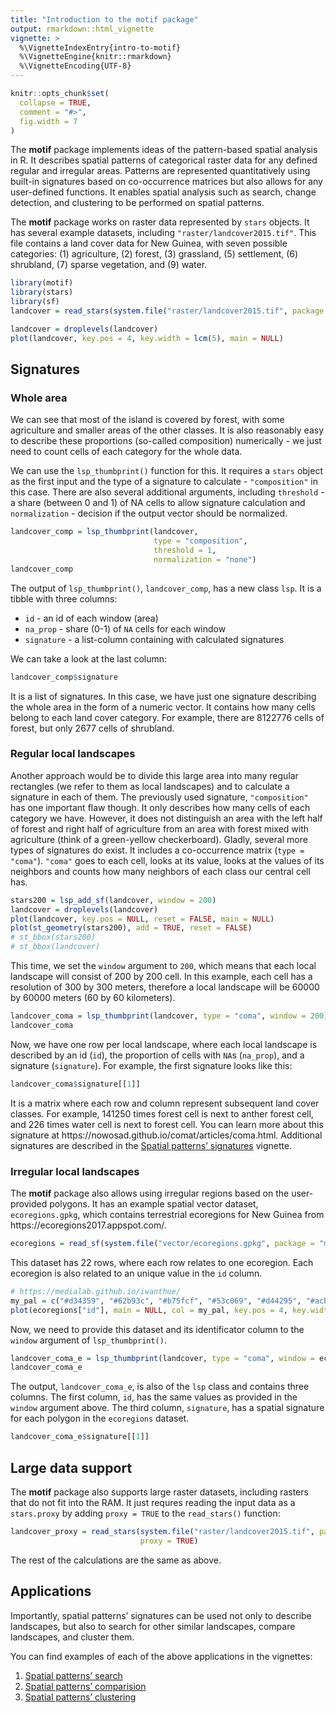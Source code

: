 ```yaml
---
title: "Introduction to the motif package"
output: rmarkdown::html_vignette
vignette: >
  %\VignetteIndexEntry{intro-to-motif}
  %\VignetteEngine{knitr::rmarkdown}
  %\VignetteEncoding{UTF-8}
---
```


```r
knitr::opts_chunk$set(
  collapse = TRUE,
  comment = "#>",
  fig.width = 7
)
```

The **motif** package implements ideas of the pattern-based spatial analysis in R.
It describes spatial patterns of categorical raster data for any defined regular and irregular areas. 
Patterns are represented quantitatively using built-in signatures based on co-occurrence matrices but also allows for any user-defined functions. 
It enables spatial analysis such as search, change detection, and clustering to be performed on spatial patterns.

The **motif** package works on raster data represented by `stars` objects.
It has several example datasets, including `"raster/landcover2015.tif"`.
This file contains a land cover data for New Guinea, with seven possible categories: (1) agriculture, (2) forest, (3) grassland, (5) settlement, (6) shrubland, (7) sparse vegetation, and (9) water.

```r
library(motif)
library(stars)
library(sf)
landcover = read_stars(system.file("raster/landcover2015.tif", package = "motif"))
```

```r
landcover = droplevels(landcover)
plot(landcover, key.pos = 4, key.width = lcm(5), main = NULL)
```

## Signatures

### Whole area

We can see that most of the island is covered by forest, with some agriculture and smaller areas of the other classes.
It is also reasonably easy to describe these proportions (so-called composition) numerically - we just need to count cells of each category for the whole data.

We can use the `lsp_thumbprint()` function for this.
It requires a `stars` object as the first input and the type of a signature to calculate - `"composition"` in this case.
There are also several additional arguments, including `threshold` - a share (between 0 and 1) of NA cells to allow signature calculation and `normalization` - decision if the output vector should be normalized.

```r
landcover_comp = lsp_thumbprint(landcover, 
                                type = "composition",
                                threshold = 1,
                                normalization = "none")
landcover_comp
```

The output of `lsp_thumbprint()`, `landcover_comp`,  has a new class `lsp`.
It is a tibble with three columns:

- `id` - an id of each window (area)
- `na_prop` - share (0-1) of `NA` cells for each window
- `signature` - a list-column containing with calculated signatures

We can take a look at the last column:

```r
landcover_comp$signature
```

It is a list of signatures. 
In this case, we have just one signature describing the whole area in the form of a numeric vector.
It contains how many cells belong to each land cover category.
For example, there are 8122776 cells of forest, but only 2677 cells of shrubland.

<!-- However, it is not that easy to describe landscape patterns numericaly.  -->
<!-- We can try to... -->
<!-- ... -->
<!-- ... -->

### Regular local landscapes

Another approach would be to divide this large area into many regular rectangles (we refer to them as local landscapes) and to calculate a signature in each of them.
The previously used signature, `"composition"` has one important flaw though. 
It only describes how many cells of each category we have. 
However, it does not distinguish an area with the left half of forest and right half of agriculture from an area with forest mixed with agriculture (think of a green-yellow checkerboard).
Gladly, several more types of signatures do exist.
It includes a co-occurrence matrix (`type = "coma"`).
`"coma"` goes to each cell, looks at its value, looks at the values of its neighbors and counts how many neighbors of each class our central cell has.

```r
stars200 = lsp_add_sf(landcover, window = 200)
landcover = droplevels(landcover)
plot(landcover, key.pos = NULL, reset = FALSE, main = NULL)
plot(st_geometry(stars200), add = TRUE, reset = FALSE)
# st_bbox(stars200)
# st_bbox(landcover)
```

This time, we set the `window` argument to `200`, which means that each local landscape will consist of 200 by 200 cell.
In this example, each cell has a resolution of 300 by 300 meters, therefore a local landscape will be 60000 by 60000 meters (60 by 60 kilometers).

```r
landcover_coma = lsp_thumbprint(landcover, type = "coma", window = 200)
landcover_coma
```

Now, we have one row per local landscape, where each local landscape is described by an id (`id`), the proportion of cells with `NA`s (`na_prop`), and a signature (`signature`).
For example, the first signature looks like this:

```r
landcover_coma$signature[[1]]
```

It is a matrix where each row and column represent subsequent land cover classes.
For example, 141250 times forest cell is next to anther forest cell, and 226 times water cell is next to forest cell. 
You can learn more about this signature at https://nowosad.github.io/comat/articles/coma.html.
Additional signatures are described in the [Spatial patterns' signatures](https://nowosad.github.io/motif/articles/articles/signatures.html) vignette.

### Irregular local landscapes

The **motif** package also allows using irregular regions based on the user-provided polygons.
It has an example spatial vector dataset, `ecoregions.gpkg`, which contains terrestrial ecoregions for New Guinea from https://ecoregions2017.appspot.com/. 

```r
ecoregions = read_sf(system.file("vector/ecoregions.gpkg", package = "motif"))
```

This dataset has 22 rows, where each row relates to one ecoregion.
Each ecoregion is also related to an unique value in the `id` column.

```r
# https://medialab.github.io/iwanthue/
my_pal = c("#d34359", "#62b93c", "#b75fcf", "#53c069", "#d44295", "#acb939", "#626edd", "#dc9e36", "#8156a8", "#4b8734", "#d98dc7", "#58c096", "#cc542a", "#48bbd2", "#bf814d", "#6686c8", "#968c30", "#a34d78", "#36815b", "#c26963", "#a2b36b", "#6b6829")
plot(ecoregions["id"], main = NULL, col = my_pal, key.pos = 4, key.width = lcm(5))
```

Now, we need to provide this dataset and its identificator column to the `window` argument of `lsp_thumbprint()`.

```r
landcover_coma_e = lsp_thumbprint(landcover, type = "coma", window = ecoregions["id"])
landcover_coma_e
```

The output, `landcover_coma_e`, is also of the `lsp` class and contains three columns. 
The first column, `id`, has the same values as provided in the `window` argument above.
The third column, `signature`, has a spatial signature for each polygon in the `ecoregions` dataset.

```r
landcover_coma_e$signature[[1]]
```

## Large data support

The **motif** package also supports large raster datasets, including rasters that do not fit into the RAM.
It just requres reading the input data as a `stars.proxy` by adding `proxy = TRUE` to the `read_stars()` function:

```r
landcover_proxy = read_stars(system.file("raster/landcover2015.tif", package = "motif"),
                             proxy = TRUE)

```

The rest of the calculations are the same as above.

## Applications

Importantly, spatial patterns' signatures can be used not only to describe landscapes, but also to search for other similar landscapes, compare landscapes, and cluster them.

<!-- create a summary image -->

You can find examples of each of the above applications in the vignettes:

1. [Spatial patterns' search](https://nowosad.github.io/motif/articles/articles/search.html)
2. [Spatial patterns' comparision](https://nowosad.github.io/motif/articles/articles/compare.html)
3. [Spatial patterns' clustering](https://nowosad.github.io/motif/articles/articles/cluster.html)
